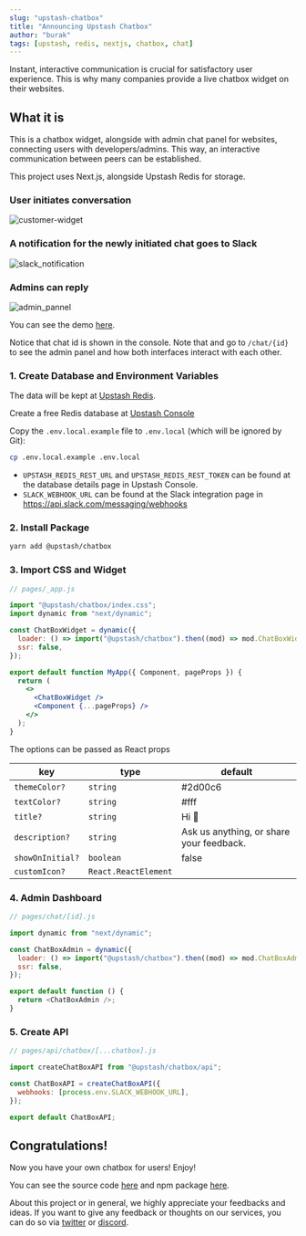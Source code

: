 ```yaml
---
slug: "upstash-chatbox"
title: "Announcing Upstash Chatbox"
author: "burak"
tags: [upstash, redis, nextjs, chatbox, chat]
---
```


Instant, interactive communication is crucial for satisfactory user experience. This is why many companies provide a live chatbox widget on their websites.


## What it is
This is a chatbox widget, alongside with admin chat panel for websites, connecting users with developers/admins. This way, an interactive communication between peers can be established.

This project uses Next.js, alongside Upstash Redis for storage.

### User initiates conversation
![customer-widget](/blog/chatbox-widget/customer_widget.png)

### A notification for the newly initiated chat goes to Slack
![slack_notification](/blog/chatbox-widget/chatbox_slack.png)

### Admins can reply
![admin_pannel](/blog/chatbox-widget/admin_pannel.png)

You can see the demo [here](https://upstash-chatbox.vercel.app).

Notice that chat id is shown in the console. Note that and go to `/chat/{id}` to see the admin panel and how both interfaces interact with each other.

### 1. Create Database and Environment Variables

The data will be kept at [Upstash Redis](https://upstash.com).

Create a free Redis database at [Upstash Console](https://console.upstash.com)

Copy the `.env.local.example` file to `.env.local` (which will be ignored by
Git):

```bash
cp .env.local.example .env.local
```

- `UPSTASH_REDIS_REST_URL` and `UPSTASH_REDIS_REST_TOKEN` can be found at the
  database details page in Upstash Console.
- `SLACK_WEBHOOK_URL` can be found at the Slack integration page
  in https://api.slack.com/messaging/webhooks

### 2. Install Package

```bash
yarn add @upstash/chatbox
```

### 3. Import CSS and Widget

```jsx
// pages/_app.js

import "@upstash/chatbox/index.css";
import dynamic from "next/dynamic";

const ChatBoxWidget = dynamic({
  loader: () => import("@upstash/chatbox").then((mod) => mod.ChatBoxWidget),
  ssr: false,
});

export default function MyApp({ Component, pageProps }) {
  return (
    <>
      <ChatBoxWidget />
      <Component {...pageProps} />
    </>
  );
}
```

The options can be passed as React props

| key              | type                 | default                                  |
| ---------------- | -------------------- | ---------------------------------------- |
| `themeColor?`    | `string`             | #2d00c6                                  |
| `textColor?`     | `string`             | #fff                                     |
| `title?`         | `string`             | Hi 👋                                    |
| `description?`   | `string`             | Ask us anything, or share your feedback. |
| `showOnInitial?` | `boolean`            | false                                    |
| `customIcon?`    | `React.ReactElement` |                                          |

### 4. Admin Dashboard

```js
// pages/chat/[id].js

import dynamic from "next/dynamic";

const ChatBoxAdmin = dynamic({
  loader: () => import("@upstash/chatbox").then((mod) => mod.ChatBoxAdmin),
  ssr: false,
});

export default function () {
  return <ChatBoxAdmin />;
}
```

### 5. Create API

```js
// pages/api/chatbox/[...chatbox].js

import createChatBoxAPI from "@upstash/chatbox/api";

const ChatBoxAPI = createChatBoxAPI({
  webhooks: [process.env.SLACK_WEBHOOK_URL],
});

export default ChatBoxAPI;
```

## Congratulations!
Now you have your own chatbox for users! Enjoy!

You can see the source code [here](https://github.com/upstash/chatbox) and npm package [here](https://www.npmjs.com/package/@upstash/chatbox).

About this project or in general,
we highly appreciate your feedbacks and ideas. If you want to give any feedback or thoughts on our services, you can do so via [twitter](https://twitter.com/upstash) or [discord](https://discord.com/invite/w9SenAtbme).